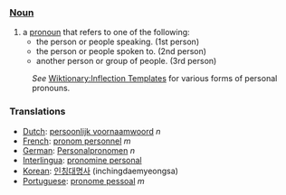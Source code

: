 ===[[Noun]]===
#a [[pronoun]] that refers to one of the following:
#*the person or people speaking. (1st person)
#*the person or people spoken to. (2nd person)
#*another person or group of people. (3rd person)
:''See'' [[Wiktionary:Inflection Templates]] for various forms of personal pronouns.

===Translations===
*[[Dutch]]: [[persoonlijk voornaamwoord]] ''n''
*[[French]]: [[pronom personnel]] ''m''
*[[German]]: [[Personalpronomen]] ''n''
*[[Interlingua]]: [[pronomine personal]]
*[[Korean]]: [[인칭대명사]] (inchingdaemyeongsa)
*[[Portuguese]]: [[pronome pessoal]] ''m''